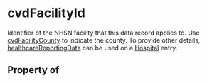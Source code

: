 # cvdFacilityId

Identifier of the NHSN facility that this data record applies to. Use <a class="localLink" href="/cvdFacilityCounty">cvdFacilityCounty</a> to indicate the county. To provide other details, <a class="localLink" href="/healthcareReportingData">healthcareReportingData</a> can be used on a <a class="localLink" href="/Hospital">Hospital</a> entry.

## Property of



